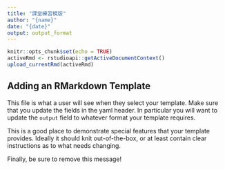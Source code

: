 ```yaml
---
title: "課堂練習模版"
author: "{name}"
date: "{date}"
output: output_format
---
```


```r
knitr::opts_chunk$set(echo = TRUE)
activeRmd <- rstudioapi::getActiveDocumentContext()
upload_currentRmd(activeRmd)
```

## Adding an RMarkdown Template

This file is what a user will see when they select your template. Make sure that you update the fields in the yaml header. In particular you will want to update the `output` field to whatever format your template requires.

This is a good place to demonstrate special features that your template provides. Ideally it should knit out-of-the-box, or at least contain clear instructions as to what needs changing.

Finally, be sure to remove this message!
